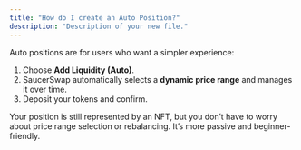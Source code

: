 ```yaml
---
title: "How do I create an Auto Position?"
description: "Description of your new file."
---
```


Auto positions are for users who want a simpler experience:

1. Choose **Add Liquidity (Auto)**.
2. SaucerSwap automatically selects a **dynamic price range** and manages it over time.
3. Deposit your tokens and confirm.

Your position is still represented by an NFT, but you don’t have to worry about price range selection or rebalancing. It’s more passive and beginner-friendly.